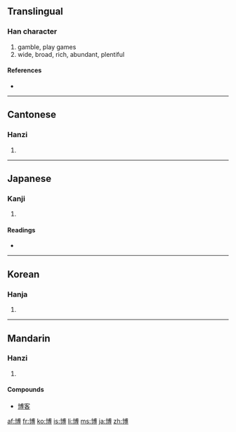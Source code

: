 {{see|愽}}
==Translingual==

===Han character===
{{Han char|rn=24|rad=十|as=10|sn=12|four=4304<sub>6</sub>|canj=十戈月戈 (JIBI)}}

# gamble, play games
# wide, broad, rich, abundant, plentiful

====References====
* {{Han ref|kx=0157.130|dkj=02761|dj=0360.100|hdz=10066.020|uh=535A|ud=21338|bh=B3D5|bd=46037}}

----

==Cantonese==

===Hanzi===
{{yue-hanzi|jyut=|y=bok3}}

# {{defn|Cantonese}}

----

==Japanese==

===Kanji===
{{ja-kanji|grade=4|rs=十10}}

# {{defn|Japanese}}

====Readings====
* {{ja-readings|on=[[はく]] (haku), [[ばく]] (baku)|kun=[[ひろい]] (hiroi), [[ひろめる]] (hiromeru)}}

----

==Korean==

===Hanja===
{{ko-hanja|hangeul=박|eumhun=넓을|rv=bak|mr=pak}}

# {{defn|Korean}}

----

==Mandarin==

===Hanzi===
{{cmn-hanzi|pin=[[bó]] ([[bo2]])|wg=po<sup>2</sup>}}

# {{defn|Mandarin}}

====Compounds====
* [[博客]]

[[af:博]]
[[fr:博]]
[[ko:博]]
[[is:博]]
[[li:博]]
[[ms:博]]
[[ja:博]]
[[zh:博]]